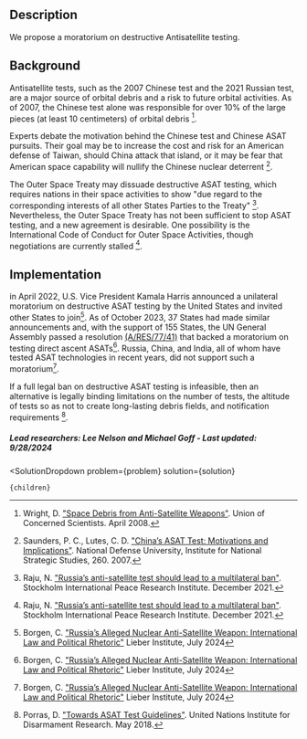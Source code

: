 

## Description
We propose a moratorium on destructive Antisatellite testing.

## Background
Antisatellite tests, such as the 2007 Chinese test and the 2021 Russian test, are a major source of orbital debris and a risk to future orbital activities. As of 2007, the Chinese test alone was responsible for over 10% of the large pieces (at least 10 centimeters) of orbital debris [^"29"].

Experts debate the motivation behind the Chinese test and Chinese ASAT pursuits. Their goal may be to increase the cost and risk for an American defense of Taiwan, should China attack that island, or it may be fear that American space capability will nullify the Chinese nuclear deterrent [^"23"].

The Outer Space Treaty may dissuade destructive ASAT testing, which requires nations in their space activities to show "due regard to the corresponding interests of all other States Parties to the Treaty" [^"21"]. Nevertheless, the Outer Space Treaty has not been sufficient to stop ASAT testing, and a new agreement is desirable. One possibility is the International Code of Conduct for Outer Space Activities, though negotiations are currently stalled [^"21"].

## Implementation
in April 2022, U.S. Vice President Kamala Harris announced a unilateral moratorium on destructive ASAT testing by the United States and invited other States to join[^"1"]. As of October 2023, 37 States had made similar announcements and, with the support of 155 States, the UN General Assembly passed a resolution [(A/RES/77/41)]( https://undocs.org/Home/Mobile?FinalSymbol=A%2FRES%2F77%2F41&Language=E&DeviceType=Desktop&LangRequested=False) that backed a moratorium on testing direct ascent ASATs[^"1"]. Russia, China, and India, all of whom have tested ASAT technologies in recent years, did not support such a moratorium[^"1"].

If a full legal ban on destructive ASAT testing is infeasible, then an alternative is legally binding limitations on the number of tests, the altitude of tests so as not to create long-lasting debris fields, and notification requirements [^"20"].

##### Lead researchers: Lee Nelson and Michael Goff - Last updated: 9/28/2024
[^"20"]: Porras, D. ["Towards ASAT Test Guidelines"](https://unidir.org/publication/towards-asat-test-guidelines). United Nations Institute for Disarmament Research. May 2018.

[^"21"]: Raju, N. ["Russia’s anti-satellite test should lead to a multilateral ban"](https://www.sipri.org/commentary/essay/2021/russias-anti-satellite-test-should-lead-multilateral-ban). Stockholm International Peace Research Institute. December 2021.

[^"23"]: Saunders, P. C., Lutes, C. D. ["China’s ASAT Test: Motivations and Implications"](https://apps.dtic.mil/sti/pdfs/ADA517485.pdf). National Defense University, Institute for National Strategic Studies, 260. 2007.

[^"29"]: Wright, D. ["Space Debris from Anti-Satellite Weapons"](https://www.ucsusa.org/sites/default/files/2019-09/debris-in-brief-factsheet.pdf). Union of Concerned Scientists. April 2008.
[^"1"]: Borgen, C. ["Russia’s Alleged Nuclear Anti-Satellite Weapon: International Law and Political Rhetoric"](https://lieber.westpoint.edu/russias-nuclear-anti-satellite-weapon-international-law/) Lieber Institute, July 2024


  <SolutionDropdown 
    problem={problem} 
    solution={solution}
  >
    {children}
  </SolutionDropdown>